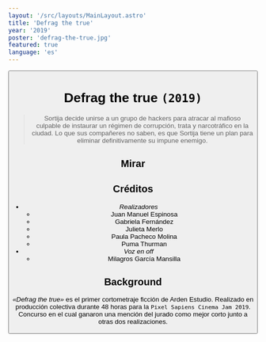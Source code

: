 ```yaml
---
layout: '/src/layouts/MainLayout.astro'
title: 'Defrag the true'
year: '2019'
poster: 'defrag-the-true.jpg'
featured: true
language: 'es'
---
```


<Button text='/ Inicio' link='/es' />

# Defrag the true `(2019)`

> Sortija decide unirse a un grupo de hackers para atracar al mafioso culpable de
> instaurar un régimen de corrupción, trata y narcotráfico en la ciudad. Lo que
> sus compañeres no saben, es que Sortija tiene un plan para eliminar
> definitivamente su impune enemigo.

## Mirar

<Vimeo id='369666528' ratio='1:1' />

## Créditos

- *Realizadores*
    - Juan Manuel Espinosa
    - Gabriela Fernández
    - Julieta Merlo
    - Paula Pacheco Molina
    - Puma Thurman
- *Voz en off*
    - Milagros García Mansilla

## Background

_«Defrag the true»_ es el primer cortometraje ficción de Arden Estudio. Realizado
en producción colectiva durante 48 horas para la `Pixel Sapiens Cinema Jam 2019`.
Concurso en el cual ganaron una mención del jurado como mejor corto junto a
otras dos realizaciones.